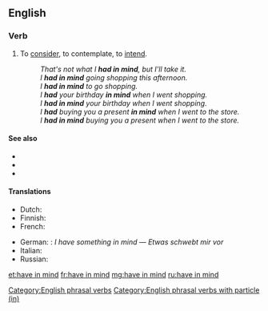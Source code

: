 ==English==

===Verb===
{{head|en|verb|head=[[have]] [[in]] [[mind]]}}

# {{label|en|transitive|idiomatic}} To [[consider]], to contemplate, to [[intend]].
#: ''That's not what I '''had in mind''', but I'll take it.''
#: ''I '''had in mind''' going shopping this afternoon.''
#: ''I '''had in mind''' to go shopping.''
#: ''I '''had''' your birthday '''in mind''' when I went shopping.''
#: ''I '''had in mind''' your birthday when I went shopping.''
#: ''I '''had''' buying you a present '''in mind''' when I went to the store.''
#: ''I '''had in mind''' buying you a present when I went to the store.''

====See also====
* {{l|en|bear in mind}}
* {{l|en|keep in mind}}
* {{l|en|put someone in mind of}}

====Translations====
{{trans-top|consider, intend}}
* Dutch: {{t|nl|in gedachte hebben}}
* Finnish: {{t|fi|[[olla]] [[mielessä]]}}
* French: {{t|fr|avoir en tête}}
{{trans-mid}}
* German: {{t+|de|vorschweben}}: ''I have something in mind'' — ''Etwas schwebt mir vor''
* Italian: {{t|it|avere in mente}}
* Russian: {{t+|ru|име́ть в виду́}}
{{trans-bottom}}

[[et:have in mind]]
[[fr:have in mind]]
[[mg:have in mind]]
[[ru:have in mind]]

[[Category:English phrasal verbs]]
[[Category:English phrasal verbs with particle (in)]]